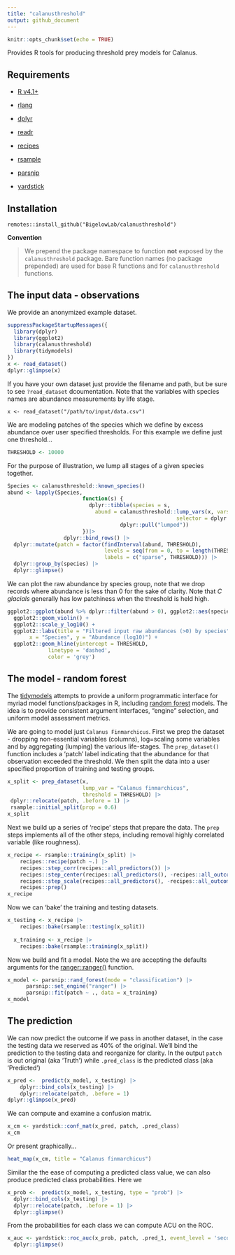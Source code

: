 ```yaml
---
title: "calanusthreshold"
output: github_document
---
```


```r
knitr::opts_chunk$set(echo = TRUE)
```

Provides R tools for producing threshold prey models for Calanus.

## Requirements

 + [R v4.1+](https://www.r-project.org/)

 + [rlang](https://CRAN.R-project.org/package=rlang)
 
 + [dplyr](https://CRAN.R-project.org/package=dplyr)
 
 + [readr](https://CRAN.R-project.org/package=readr)
 
 + [recipes](https://CRAN.R-project.org/package=recipes)
 
 + [rsample](https://CRAN.R-project.org/package=rsample)
 
 + [parsnip](https://CRAN.R-project.org/package=parsnip)
 
 + [yardstick](https://CRAN.R-project.org/package=yardstick)
 

## Installation

```
remotes::install_github("BigelowLab/calanusthreshold")
```

**Convention**

> We prepend the package namespace to function **not** exposed by the `calanusthreshold` package.  Bare function names (no package prepended) are used for base R functions and for `calanusthreshold` functions.

## The input data - observations

We provide an anonymized example dataset.

```r
suppressPackageStartupMessages({
  library(dplyr)
  library(ggplot2)
  library(calanusthreshold)
  library(tidymodels)
})
x <- read_dataset()
dplyr::glimpse(x)
```

If you have your own dataset just provide the filename and path, but be sure to see `?read_dataset` dcoumentation.  Note that the variables with species names are abundance measurements by life stage.

```
x <- read_dataset("/path/to/input/data.csv")
```

We are modeling patches of the species which we define by excess abundance over user specified thresholds. For this example we define just one  threshold...

```r
THRESHOLD <- 10000
```

For the purpose of illustration, we lump all stages of a given species together. 

```r
Species <- calanusthreshold::known_species()
abund <- lapply(Species,
                        function(s) {
                          dplyr::tibble(species = s,
                            abund = calanusthreshold::lump_vars(x, vars = s,
                                                      selector = dplyr::starts_with) |>
                                    dplyr::pull("lumped"))
                        })|>
                  dplyr::bind_rows() |>
  dplyr::mutate(patch = factor(findInterval(abund, THRESHOLD),
                               levels = seq(from = 0, to = length(THRESHOLD)),
                               labels = c("sparse", THRESHOLD))) |>
  dplyr::group_by(species) |>
  dplyr::glimpse()
```

We can plot the raw abundance by species group, note that we drop records where abundance is less than 0 for the sake of clarity. Note that *C glacials* generally has low patchiness when the threshold is held high.

```r
ggplot2::ggplot(abund %>% dplyr::filter(abund > 0), ggplot2::aes(species, abund)) + 
  ggplot2::geom_violin() + 
  ggplot2::scale_y_log10() +
  ggplot2::labs(title = "Filtered input raw abundances (>0) by species",
       x = "Species", y = "Abundance (log10)") +
  ggplot2::geom_hline(yintercept = THRESHOLD, 
             linetype = 'dashed',
             color = 'grey')
```

## The model - random forest

The [tidymodels](https://www.tmwr.org/) attempts to provide a uniform programmatic interface for myriad model functions/packages in R, including [random forest](https://en.wikipedia.org/wiki/Random_forest) models.  The idea is to provide consistent argument interfaces, "engine" selection, and uniform model assessment metrics. 

We are going to model just `Calanus Finmarchicus`.  First we prep the dataset - dropping non-essential variables (columns), log=scaling some variables and by aggregating (lumping) the various life-stages. The `prep_dataset()` function includes a 'patch' label indicating that the abundance for that observation exceeded the threshold. We then split the data into a user specified proportion of training and testing groups.

```r
x_split <- prep_dataset(x,
                        lump_var = "Calanus finmarchicus",
                        threshold = THRESHOLD) |>
 dplyr::relocate(patch, .before = 1) |>
 rsample::initial_split(prop = 0.6)
x_split
```

Next we build up a series of 'recipe' steps that prepare the data. The `prep` steps implements all of the other steps, including removal highly correlated variable (like roughness).

```r
x_recipe <- rsample::training(x_split) |>
    recipes::recipe(patch ~.) |>
    recipes::step_corr(recipes::all_predictors()) |>
    recipes::step_center(recipes::all_predictors(), -recipes::all_outcomes()) |>
    recipes::step_scale(recipes::all_predictors(), -recipes::all_outcomes()) |>
    recipes::prep()
x_recipe
```

Now we can 'bake' the training and testing datasets.

```r
x_testing <- x_recipe |>
    recipes::bake(rsample::testing(x_split)) 
  
  x_training <- x_recipe |>
    recipes::bake(rsample::training(x_split))
```

Now we build and fit a model.  Note the we are accepting the defaults arguments for the [ranger::ranger()](https://www.rdocumentation.org/packages/ranger/versions/0.13.1/topics/ranger) function.

```r
x_model <- parsnip::rand_forest(mode = "classification") |>
      parsnip::set_engine("ranger") |>
      parsnip::fit(patch ~ ., data = x_training)
x_model
```

##  The prediction

We can now predict the outcome if we pass in another dataset, in the case the testing data we reserved as 40% of the original.  We'll bind the prediction to the testing data and reorganize for clarity. In the output `patch` is out original (aka 'Truth') while `.pred_class` is the predicted class (aka 'Predicted')

```r
x_pred <-  predict(x_model, x_testing) |>
    dplyr::bind_cols(x_testing) |>
    dplyr::relocate(patch, .before = 1)
dplyr::glimpse(x_pred)
```

We can compute and examine a confusion matrix.

```r
x_cm <- yardstick::conf_mat(x_pred, patch, .pred_class)
x_cm
```

Or present graphically...

```r
heat_map(x_cm, title = "Calanus finmarchicus")
```

Similar the the ease of computing a predicted class value, we can also produce predicted class probabilities. Here we 

```r
x_prob <-  predict(x_model, x_testing, type = "prob") |>
  dplyr::bind_cols(x_testing) |>
  dplyr::relocate(patch, .before = 1) |>
  dplyr::glimpse()
```

From the probabilities for each class we can compute ACU on the ROC.

```r
x_auc <- yardstick::roc_auc(x_prob, patch, .pred_1, event_level = 'second') |>
  dplyr::glimpse()
```